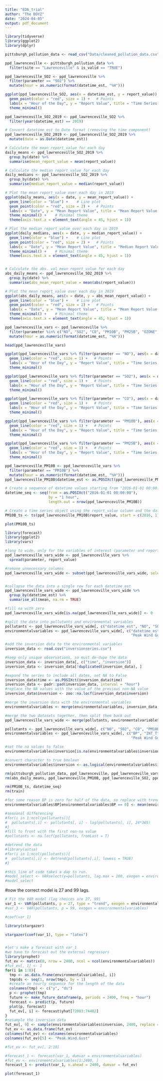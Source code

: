 ```yaml
---
title: "EDA_trial"
author: "The BOYZ"
date: "2024-04-05"
output: pdf_document
---
```

```r
library(tidyverse)
library(ggplot2)
library(dplyr)
```

```r
pittsburgh_pollution_data <- read_csv("Data/cleaned_pollution_data.csv")
```


```r
ppd_lawrenceville <- pittsburgh_pollution_data %>%
  filter(site == "Lawrenceville" & is_valid == "TRUE")
```


```r
ppd_lawrenceville_SO2 <- ppd_lawrenceville %>%
  filter(parameter == "SO2") %>%
  mutate(hour = as.numeric(format(datetime_est, "%H")))

ggplot(ppd_lawrenceville_SO2, aes(x = datetime_est, y = report_value)) +
  geom_point(color = "red", size = 1) +   # Points
  labs(x = "Hour of the Day", y = "Report Value", title = "Time Series Plot of Report Value") +
  theme_minimal()


```

```r
ppd_lawrenceville_SO2_2019 <- ppd_lawrenceville_SO2 %>%
  filter(year(datetime_est) == 2019)

# Convert datetime_est to Date format (removing the time component)
ppd_lawrenceville_SO2_2019 <- ppd_lawrenceville_SO2_2019 %>%
  mutate(date = as.Date(datetime_est))

# Calculate the mean report_value for each day
daily_means <- ppd_lawrenceville_SO2_2019 %>%
  group_by(date) %>%
  summarise(mean_report_value = mean(report_value))

# Calculate the median report_value for each day
daily_medians <- ppd_lawrenceville_SO2_2019 %>%
  group_by(date) %>%
  summarise(median_report_value = median(report_value))

# Plot the mean report_value over each day in 2019
ggplot(daily_means, aes(x = date, y = mean_report_value)) +
  geom_line(color = "blue") +    # Line plot
  geom_point(color = "red", size = 2) +   # Points
  labs(x = "Date", y = "Mean Report Value", title = "Mean Report Value Over Time in 2019") +
  theme_minimal() +    # Minimal theme
  theme(axis.text.x = element_text(angle = 45, hjust = 1))

# Plot the median report_value over each day in 2019
ggplot(daily_medians, aes(x = date, y = median_report_value)) +
  geom_line(color = "blue") +    # Line plot
  geom_point(color = "red", size = 2) +   # Points
  labs(x = "Date", y = "Mean Report Value", title = "Median Report Value Over Time in 2019") +
  theme_minimal() +    # Minimal theme
  theme(axis.text.x = element_text(angle = 45, hjust = 1))


# Calculate the abs. val mean report_value for each day
abs_daily_means <- ppd_lawrenceville_SO2_2019 %>%
  group_by(date) %>%
  summarise(abs_mean_report_value = mean(abs(report_value)))

# Plot the mean report_value over each day in 2019
ggplot(abs_daily_means, aes(x = date, y = abs_mean_report_value)) +
  geom_line(color = "blue") +    # Line plot
  geom_point(color = "red", size = 2) +   # Points
  labs(x = "Date", y = "Mean Report Value", title = "Mean Report Value Over Time in 2019") +
  theme_minimal() +    # Minimal theme
  theme(axis.text.x = element_text(angle = 45, hjust = 1))

```

```r
ppd_lawrenceville_vars <- ppd_lawrenceville %>%
  filter(parameter %in% c("NO", "SO2", "CO", "PM10B", "PM25B", "OZONE", "INT_T", "OUT_T", "SONICWS", "SONICWD", "OUT_RH", "BP", "Peak Wind Gust", "RAINFALL")) %>%
  mutate(hour = as.numeric(format(datetime_est, "%H")))

head(ppd_lawrenceville_vars)

ggplot(ppd_lawrenceville_vars %>% filter(parameter == "NO"), aes(x = datetime_est, y = report_value)) +
  geom_line(color = "red", size = 1) +   # Points
  labs(x = "Hour of the Day", y = "Report Value", title = "Time Series Plot of Report Value") +
  theme_minimal()

ggplot(ppd_lawrenceville_vars %>% filter(parameter == "SO2"), aes(x = datetime_est, y = report_value)) +
  geom_line(color = "red", size = 1) +   # Points
  labs(x = "Hour of the Day", y = "Report Value", title = "Time Series Plot of Report Value") +
  theme_minimal()

ggplot(ppd_lawrenceville_vars %>% filter(parameter == "CO"), aes(x = datetime_est, y = report_value)) +
  geom_line(color = "red", size = 1) +   # Points
  labs(x = "Hour of the Day", y = "Report Value", title = "Time Series Plot of Report Value") +
  theme_minimal()

ggplot(ppd_lawrenceville_vars %>% filter(parameter == "PM10B"), aes(x = datetime_est, y = report_value)) +
  geom_line(color = "red", size = 1) +   # Points
  labs(x = "Hour of the Day", y = "Report Value", title = "Time Series Plot of Report Value") +
  theme_minimal()

ggplot(ppd_lawrenceville_vars %>% filter(parameter == "PM25B"), aes(x = datetime_est, y = report_value)) +
  geom_line(color = "red", size = 1) +   # Points
  labs(x = "Hour of the Day", y = "Report Value", title = "Time Series Plot of Report Value") +
  theme_minimal()

```

```r
ppd_lawrenceville_PM10B <- ppd_lawrenceville_vars %>% 
  filter(parameter == "PM10B") %>%
  mutate(hour = as.numeric(format(datetime_est, "%H")))
ppd_lawrenceville_PM10B$datetime_est <- as.POSIXct(ppd_lawrenceville_PM10B$datetime_est)

# Create a sequence of datetime values starting from "2016-01-01 00:00:00" and incrementing by one hour
datetime_seq <- seq(from = as.POSIXct("2016-01-01 00:00:00"), 
                    by = "1 hour", 
                    length.out = nrow(ppd_lawrenceville_PM10B))

# Create a time series object using the report_value column and the datetime sequence
PM10B_ts <- ts(ppd_lawrenceville_PM10B$report_value, start = c(2016, 1), frequency = 365.25*24)

plot(PM10B_ts)
```

```r
library(forecast)
library(ggplot2)
library(vars)
```

```r
#long to wide, only for the variables of interest (parameter and report value)--no need for anything else
ppd_lawrenceville_vars_wide <- ppd_lawrenceville_vars %>%
  spread(parameter, report_value)

#remove unnecessary columns
ppd_lawrenceville_vars_wide <- subset(ppd_lawrenceville_vars_wide, select = -c(is_valid, unit, unit_description, highest_flag, aqs_parameter_category, hour, site))


#collapse the data into a single row for each datetime_est
ppd_lawrenceville_vars_wide <- ppd_lawrenceville_vars_wide %>%
  group_by(datetime_est) %>%
  summarise_all(mean, na.rm = TRUE)

#fill na with zero
ppd_lawrenceville_vars_wide[is.na(ppd_lawrenceville_vars_wide)] <- 0
```

```r
#split the data into pollutants and environmental variables
pollutants <- ppd_lawrenceville_vars_wide[, c("datetime_est", "NO", "SO2", "CO", "PM10B", "PM25B", "OZONE")]
environmentalvariables <- ppd_lawrenceville_vars_wide[, c("datetime_est", "BP", "INT_T", "OUT_RH", "OUT_T", 
                                                          "Peak Wind Gust", "RAINFALL", "SONICWD", "SONICWS")]
```


```r
#add the inversion data to the environmental variables
inversion_data <- read.csv("inversionseries.csv")

#keep only unique observations, so must de-dupe the data
inversion_data <- inversion_data[, c("time", "inversion")]
inversion_data <- inversion_data[!duplicated(inversion_data), ]

#expand the series to include all dates, set NA to False
inversion_data$time <- as.POSIXct(inversion_data$time)
inversion_data <- padr::pad(inversion_data, interval = "hour")
#replace the NA values with the value of the previous non-NA value
inversion_data$inversion <- zoo::na.locf(inversion_data$inversion)

#merge the inversion data with the environmental variables
environmentalvariables <- merge(environmentalvariables, inversion_data, by.x = "datetime_est", by.y = "time", all.x = TRUE)
```

```r
#merge the two datasets together, then split them back out
ppd_lawrenceville_vars_wide <- merge(pollutants, environmentalvariables, by = "datetime_est", all = TRUE)

pollutants <- ppd_lawrenceville_vars_wide[, c("NO", "SO2", "CO", "PM10B", "PM25B", "OZONE")]
environmentalvariables <- ppd_lawrenceville_vars_wide[, c("BP", "INT_T", "OUT_RH", "OUT_T", 
                                                          "Peak Wind Gust", "RAINFALL", "SONICWD", "SONICWS", "inversion")]
```

```r
#set the na values to false
environmentalvariables$inversion[is.na(environmentalvariables$inversion)] <- "False"
```

```r
#convert character to true boolean
environmentalvariables$inversion <- as.logical(environmentalvariables$inversion)
```

```r
rm(pittsburgh_pollution_data, ppd_lawrenceville, ppd_lawrenceville_vars, ppd_lawrenceville_vars_wide, inversion_data, daily_means, daily_medians)
rm(abs_daily_means, ppd_lawrenceville_PM10B, ppd_lawrenceville_SO2, ppd_lawrenceville_SO2_2019)
```

```r
rm(PM10B_ts, datetime_seq)
rm(train)
```

```r
#for some reason BP is zero for half of the data, so replace with trend values
environmentalvariables$BP[environmentalvariables$BP == 0] <- mean(environmentalvariables$BP, na.rm = TRUE)
```


```r
#seasonal differencing
#for(i in 1:ncol(pollutants)){
#  pollutants[,i] <- pollutants[, i] - lag(pollutants[, i], 24*365)
#}
#fill to front with the first non-na value
#pollutants <- na.locf(pollutants, fromLast = T)
```

```r
#detrend the data
#library(astsa)
#for(i in 1:ncol(pollutants)){
#  pollutants[,i] <- detrend(pollutants[,i], lowess = TRUE)
#}
```


```r
#this line of code takes a day to run.
#model_select <- VARselect(y=pollutants, lag.max = 100, exogen = environmentalvariables)
#model_select
```

#now the correct model is 27 and 99 lags.


```r
# Fit the VAR model (lag choices are 27, 99)
var_1 <- VAR(pollutants, p = 27, type = "trend", exogen = environmentalvariables)
#var_3 <- VAR(pollutants, p = 99, exogen = environmentalvariables)

```

```r
#coef(var_1)
```



```r
library(stargazer)
```
```r
stargazer(coef(var_1), type = "latex")
```

```r
```












```r
#let's make a forecast with var_1 
#we have to forecast out the external regressors
library(prophet)
fut_ev <- matrix(0, nrow = 2400, ncol = ncol(environmentalvariables))
#fut_ev[, 1] <- 1
for(i in 1:8){
  tmp <- as.data.frame(environmentalvariables[, i])
  tmp$ds <- seq(1, nrow(tmp), by = 1)
  #create an hourly sequence for the length of the data
  colnames(tmp) <- c("y", "ds")
  p <- prophet(tmp)
  future <- make_future_dataframe(p, periods = 2400, freq = "hour")
  forecast <- predict(p, future)
  plot(p, forecast)
  fut_ev[, i] <- forecast$yhat[72083:74482]
}
#resample the inversion data
fut_ev[, 9] <- sample(environmentalvariables$inversion, 2400, replace = TRUE)
fut_ev <- as.data.frame(fut_ev)
colnames(fut_ev) <- colnames(environmentalvariables)
colnames(fut_ev)[5] <- "Peak.Wind.Gust"
```

```r
#fut_ev <- fut_ev[, 2:10]
```


```r
#forecast_1 <- forecast(var_1, dumvar = environmentalvariables)
#fut_ev <- environmentalvariables[1:2400, ]
forecast_1 <- predict(var_1, n.ahead = 2400, dumvar = fut_ev)
```

```r
plot(forecast_1)
```

